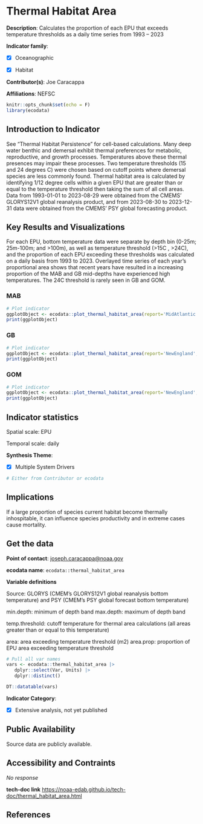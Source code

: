 # Thermal Habitat Area

**Description**: Calculates the proportion of each EPU that exceeds temperature thresholds as a daily time series from 1993 – 2023

**Indicator family**: 

- [X] Oceanographic
- [X] Habitat


**Contributor(s)**: Joe Caracappa

**Affiliations**: NEFSC

```{r echo=FALSE}
knitr::opts_chunk$set(echo = F)
library(ecodata)
```
## Introduction to Indicator
See "Thermal Habitat Persistence" for cell-based calculations. Many deep water benthic and demersal exhibit thermal preferences for metabolic, reproductive, and growth processes. Temperatures above these thermal presences may impair these processes. Two temperature thresholds (15 and 24 degrees C) were chosen based on cutoff points where demersal species are less commonly found. Thermal habitat area is calculated by identifying 1/12 degree cells within a given EPU that are greater than or equal to the temperature threshold then taking the sum of all cell areas. Data from 1993-01-01 to 2023-08-29 were obtained from the CMEMS' GLORYS12V1 global reanalysis product, and from 2023-08-30 to 2023-12-31 data were obtained from the CMEMS' PSY global forecasting product.

## Key Results and Visualizations
For each EPU, bottom temperature data were separate by depth bin (0-25m; 25m-100m; and >100m), as well as temperature threshold (>15C , >24C), and the proportion of each EPU exceeding these thresholds was calculated on a daily basis from 1993 to 2023. Overlayed time series of each year's proportional area shows that recent years have resulted in a increasing proportion of the MAB and GB mid-depths have experienced high temperatures. The 24C threshold is rarely seen in GB and GOM.

### MAB

```{r plot_thermal_habitat_areaMAB}
# Plot indicator
ggplotObject <- ecodata::plot_thermal_habitat_area(report='MidAtlantic')
print(ggplotObject)
```

### GB

```{r plot_thermal_habitat_areaNEGB}
# Plot indicator
ggplotObject <- ecodata::plot_thermal_habitat_area(report='NewEngland',EPU='GB')
print(ggplotObject)
```

### GOM

```{r plot_thermal_habitat_areaNEGOM}
# Plot indicator
ggplotObject <- ecodata::plot_thermal_habitat_area(report='NewEngland',EPU='GOM')
print(ggplotObject)
```


## Indicator statistics 
Spatial scale: EPU

Temporal scale: daily

**Synthesis Theme**:

- [X] Multiple System Drivers


```{r autostats_thermal_habitat_area}
# Either from Contributor or ecodata
```

## Implications
If a large proportion of species current habitat become thermally inhospitable, it can influence species productivity and in extreme cases cause mortality.

## Get the data

**Point of contact**: [joseph.caracappa@noaa.gov](mailto:joseph.caracappa@noaa.gov){.email}

**ecodata name**: `ecodata::thermal_habitat_area`

**Variable definitions**

Source: GLORYS (CMEM’s GLORYS12V1 global reanalysis bottom temperature) and PSY (CMEM’s PSY global forecast bottom temperature) 
min.depth: minimum of depth band max.depth: maximum of depth band 
temp.threshold: cutoff temperature for thermal area calculations (all areas greater than or equal to this temperature) 
area: area exceeding temperature threshold (m2) area.prop: proportion of EPU area exceeding temperature threshold

```{r vars_thermal_habitat_area}
# Pull all var names
vars <- ecodata::thermal_habitat_area |>
   dplyr::select(Var, Units) |>
   dplyr::distinct()

DT::datatable(vars)
```
**Indicator Category**:

- [X] Extensive analysis, not yet published


## Public Availability

Source data are publicly available.

## Accessibility and Contraints

_No response_

**tech-doc link**
<https://noaa-edab.github.io/tech-doc/thermal_habitat_area.html>

## References

